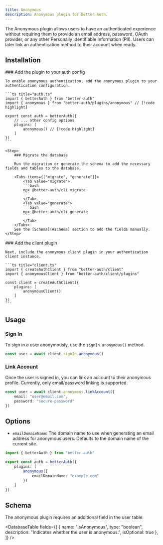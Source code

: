 ```yaml
---
title: Anonymous  
description: Anonymous plugin for Better Auth.
---
```


The Anonymous plugin allows users to have an authenticated experience without requiring them to provide an email address, password, OAuth provider, or any other Personally Identifiable Information (PII). Users can later link an authentication method to their account when ready.

## Installation

<Steps>
  <Step>
    ### Add the plugin to your auth config

    To enable anonymous authentication, add the anonymous plugin to your authentication configuration.

    ```ts title="auth.ts"
    import { betterAuth } from "better-auth"
    import { anonymous } from "better-auth/plugins/anonymous" // [!code highlight]
    
    export const auth = betterAuth({
        // ... other config options
        plugins: [
            anonymous() // [!code highlight]
        ]
    })
    ```
  </Step>

    <Step>
        ### Migrate the database

        Run the migration or generate the schema to add the necessary fields and tables to the database.

        <Tabs items={["migrate", "generate"]}>
            <Tab value="migrate">
            ```bash
            npx @better-auth/cli migrate
            ```
            </Tab>
            <Tab value="generate">
            ```bash
            npx @better-auth/cli generate
            ```
            </Tab>
        </Tabs>
        See the [Schema](#schema) section to add the fields manually.
    </Step>

  <Step>
    ### Add the client plugin

    Next, include the anonymous client plugin in your authentication client instance.

    ```ts title="client.ts"
    import { createAuthClient } from "better-auth/client"
    import { anonymousClient } from "better-auth/client/plugins"
    
    const client = createAuthClient({
        plugins: [
            anonymousClient()
        ]
    })
    ```
  </Step>
</Steps>

## Usage

### Sign In

To sign in a user anonymously, use the `signIn.anonymous()` method.

```ts title="example.ts"
const user = await client.signIn.anonymous()
```

### Link Account

Once the user is signed in, you can link an account to their anonymous profile. Currently, only email/password linking is supported.

```ts title="example.ts"
const user = await client.anonymous.linkAccount({
    email: "user@email.com",
    password: "secure-password"
})
```

## Options

- `emailDomainName`: The domain name to use when generating an email address for anonymous users. Defaults to the domain name of the current site.

```ts title="auth.ts"
import { betterAuth } from "better-auth"

export const auth = betterAuth({
    plugins: [
        anonymous({
            emailDomainName: "example.com"
        })
    ]
})
```


## Schema

The anonymous plugin requires an additional field in the user table:

<DatabaseTable
    fields={[
        { name: "isAnonymous", type: "boolean", description: "Indicates whether the user is anonymous.", isOptional: true },
    ]}
/>
